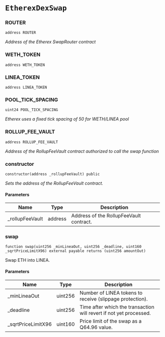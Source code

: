 # `EtherexDexSwap`

### ROUTER

```solidity
address ROUTER
```

_Address of the Etherex SwapRouter contract_

### WETH_TOKEN

```solidity
address WETH_TOKEN
```

### LINEA_TOKEN

```solidity
address LINEA_TOKEN
```

### POOL_TICK_SPACING

```solidity
uint24 POOL_TICK_SPACING
```

_Etherex uses a fixed tick spacing of 50 for WETH/LINEA pool_

### ROLLUP_FEE_VAULT

```solidity
address ROLLUP_FEE_VAULT
```

_Address of the RollupFeeVault contract authorized to call the swap function_

### constructor

```solidity
constructor(address _rollupFeeVault) public
```

_Sets the address of the RollupFeeVault contract._

#### Parameters

| Name | Type | Description |
| ---- | ---- | ----------- |
| _rollupFeeVault | address | Address of the RollupFeeVault contract. |

### swap

```solidity
function swap(uint256 _minLineaOut, uint256 _deadline, uint160 _sqrtPriceLimitX96) external payable returns (uint256 amountOut)
```

Swap ETH into LINEA.

#### Parameters

| Name | Type | Description |
| ---- | ---- | ----------- |
| _minLineaOut | uint256 | Number of LINEA tokens to receive (slippage protection). |
| _deadline | uint256 | Time after which the transaction will revert if not yet processed. |
| _sqrtPriceLimitX96 | uint160 | Price limit of the swap as a Q64.96 value. |

